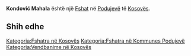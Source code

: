 {{Fshat në Kosovës
 | Emri                = Kondović Mahala
| srp_N_name = Kondović Mahala
| srp_N_FULL_NAME_RO = Kondović Mahala
| srp_N_FULL_NAME_ND_RO = Kondovic Mahala
| srp_N_SORT_NAME_RG = KONDOVICMAHALA
| srp_N_FULL_NAME_RG = Kondović Mahala
| srp_N_FULL_NAME_ND_RG = Kondovic Mahala

 | Emri (Rasa dhanore) = 
 | Figura              = 
 | Shteti              = Kosovo
 | Komuna              = Podujevë
 | Kodi postar         = 
 | Sipërfaqja          = 

 | Popullsia           = 

 | Regj. i popullsisë  = 
 | Dend. e popullsisë  = 
 | Faqja zyrtare       = 
 <!--- Koordinatat ----> 
 | Gjerësia            = 42.842481
 | Gjatësia            = 21.345547
 | Lartësia            = 
}}
'''Kondović Mahala''' është një [[Fshat]] në [[Podujevë]] të [[Kosovës]].

<!-- == Gjeografia == -->
<!-- == Historia == -->
<!-- == Demografia == -->
== Shih edhe ==
{{Komuna Podujevë}}
{{Kosovo-Administrata-Cung}}

[[Kategoria:Fshatra në Kosovës]]
[[Kategoria:Fshatra në Kommunes Podujevë]]
[[Kategoria:Vendbanime në Kosovës]]